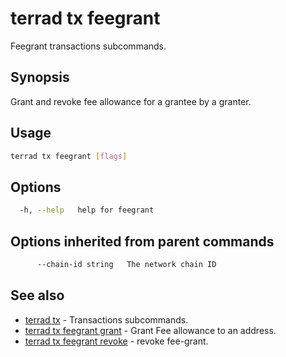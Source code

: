 # terrad tx feegrant

Feegrant transactions subcommands. 

## Synopsis

Grant and revoke fee allowance for a grantee by a granter. 

## Usage

```sh Terrad
terrad tx feegrant [flags]
```

## Options

```sh Terrad
  -h, --help   help for feegrant
```

## Options inherited from parent commands

```sh Terrad
      --chain-id string   The network chain ID
```

## See also

* [terrad tx](../terrad_tx.mdx)	 - Transactions subcommands.
* [terrad tx feegrant grant](./terrad_tx_feegrant_grant.mdx)	 - Grant Fee allowance to an address.
* [terrad tx feegrant revoke](./terrad_tx_feegrant_revoke.mdx)	 - revoke fee-grant. 


